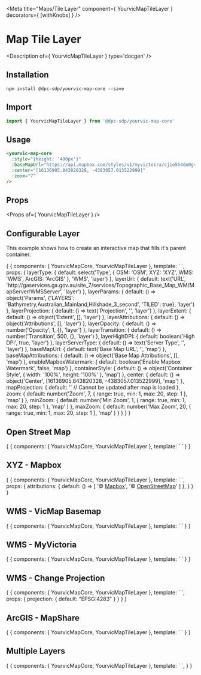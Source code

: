 
<Meta title="Maps/Tile Layer" component={ YourvicMapTileLayer } decorators={ [withKnobs] } />

# Map Tile Layer

<Description of={ YourvicMapTileLayer } type='docgen' />

## Installation

```shell
npm install @dpc-sdp/yourvic-map-core --save
```

## Import

```javascript
import { YourvicMapTileLayer } from '@dpc-sdp/yourvic-map-core'
```

## Usage

```html
<yourvic-map-core
  :style="{height: '400px'}"
  :baseMapUrl="https://api.mapbox.com/styles/v1/myvictoira/cjio5h4do0g412smmef4qpsq5/tiles/256/{z}/{x}/{y}"
  :center="[16136905.843820328, -4383057.013522999]"
  :zoom="7"
/>
```

## Props

<Props of={ YourvicMapTileLayer } />

## Configurable Layer

This example shows how to create an interactive map that fills it's parent container.

<Preview>
  <Story name="Configurable Layer">
    {
      {
        components: { YourvicMapCore, YourvicMapTileLayer },
        template: `<yourvic-map-core
          :containerStyle="containerStyle"
          :baseMapUrl="baseMapUrl"
          :baseMapAttributions="baseMapAttributions"
          :enableMapboxWatermark="enableMapboxWatermark"
          :center="center"
          :projection="mapProjection == '' ? undefined : mapProjection"
          :zoom="zoom"
          :minZoom="minZoom"
          :maxZoom="maxZoom"
          enableZoomControl
          enableAttributionControl
          enableFullScreenControl
          enablePanInteraction
          enableZoomInteraction
          enableRotateInteraction
        >
          <yourvic-map-tile-layer
            :type="layerType"
            :url="layerUrl"
            :params="layerParams"
            :projection="layerProjection == '' ? undefined : layerProjection"
            :extent="layerExtent.length && layerExtent.length > 0 ? layerExtent : undefined"
            :attributions="layerAttributions"
            :opacity="layerOpacity"
            :transition="layerTransition"
            :highDPI="layerHighDPI"
            :serverType="layerServerType == '' ? undefined : layerServerType"
          />
        </yourvic-map-core>`,
        props: {
          layerType: {
            default: select('Type', { OSM: 'OSM', XYZ: 'XYZ', WMS: 'WMS', ArcGIS: 'ArcGIS' }, 'WMS', 'layer')
          },
          layerUrl: {
            default: text('URL', 'http://gaservices.ga.gov.au/site_7/services/Topographic_Base_Map_WM/MapServer/WMSServer', 'layer')
          },
          layerParams: {
            default: () => object('Params', {'LAYERS': 'Bathymetry,Australian_Mainland,Hillshade_3_second', 'TILED': true}, 'layer')
          },
          layerProjection: {
            default: () => text('Projection', '', 'layer')
          },
          layerExtent: {
            default: () => object('Extent', [], 'layer')
          },
          layerAttributions: {
            default: () => object('Attributions', [], 'layer')
          },
          layerOpacity: {
            default: () => number('Opacity', 1, {}, 'layer')
          },
          layerTransition: {
            default: () => number('Transition', 500, {}, 'layer')
          },
          layerHighDPI: {
            default: boolean('High DPI', true, 'layer')
          },
          layerServerType: {
            default: () => text('Server Type', '', 'layer')
          },
          baseMapUrl: {
            default: text('Base Map URL', '', 'map')
          },
          baseMapAttributions: {
            default: () => object('Base Map Attributions', [], 'map')
          },
          enableMapboxWatermark: {
            default: boolean('Enable Mapbox Watermark', false, 'map')
          },
          containerStyle: {
            default: () => object('Container Style', { width: '100%', height: '100%' }, 'map')
          },
          center: {
            default: () => object('Center', [16136905.843820328, -4383057.013522999], 'map')
          },
          mapProjection: {
            default: '' // Cannot be updated after map is loaded
          },
          zoom: {
            default: number('Zoom', 7,
              {
                range: true,
                min: 1,
                max: 20,
                step: 1
              },
              'map'
            )
          },
          minZoom: {
            default: number('Min Zoom', 1,
              {
                range: true,
                min: 1,
                max: 20,
                step: 1
              },
              'map'
            )
          },
          maxZoom: {
            default: number('Max Zoom', 20,
              {
                range: true,
                min: 1,
                max: 20,
                step: 1
              },
              'map'
            )
          }
        }
      }
    }
  </Story>
</Preview>

## Open Street Map

<Preview>
  <Story name="Open Street Map">
    {
      {
        components: { YourvicMapCore, YourvicMapTileLayer },
        template: `
          <yourvic-map-core
            :containerStyle="{ position: 'relative', width: '100%', height:'100vh' }"
            :center="[16138405.843820328, -4552817.013522999]"
          >
            <yourvic-map-tile-layer
              type="OSM"
            />
          </yourvic-map-core>
        `
      }
    }
  </Story>
</Preview>

## XYZ - Mapbox

<Preview>
  <Story name="XYZ - Mapbox">
    {
      {
        components: { YourvicMapCore, YourvicMapTileLayer },
        template: `
          <yourvic-map-core
            :containerStyle="{ position: 'relative', width: '100%', height:'100vh' }"
            :center="[16138405.843820328, -4552817.013522999]"
            enableMapboxWatermark
          >
            <yourvic-map-tile-layer
              type="XYZ"
              url="https://api.mapbox.com/styles/v1/myvictoira/cjio5h4do0g412smmef4qpsq5/tiles/256/{z}/{x}/{y}?access_token=pk.eyJ1IjoibXl2aWN0b2lyYSIsImEiOiJjamlvMDgxbnIwNGwwM2t0OWh3ZDJhMGo5In0.w_xKPPd39cwrS1F4_yy39g"
              :attributions="attributions"
            />
          </yourvic-map-core>
        `,
        props: {
          attributions: {
            default: () => [
              '© <a href="https://www.mapbox.com/about/maps/">Mapbox</a>',
              '© <a href="http://www.openstreetmap.org/copyright">OpenStreetMap</a>'
            ]
          },
        }
      }
    }
  </Story>
</Preview>

## WMS - VicMap Basemap

<Preview>
  <Story name="WMS - VicMap Basemap">
    {
      {
        components: { YourvicMapCore, YourvicMapTileLayer },
        template: `
          <yourvic-map-core
            :containerStyle="{ position: 'relative', width: '100%', height:'100vh' }"
            :center="[16138405.843820328, -4552817.013522999]"
          >
            <yourvic-map-tile-layer
              type="WMS"
              url="https://base.maps.vic.gov.au/service"
              :params="{'LAYERS': 'CARTO_WM', 'TILED': true}"
              serverType="geoserver"
            />
          </yourvic-map-core>
        `
      }
    }
  </Story>
</Preview>

## WMS - MyVictoria

<Preview>
  <Story name="WMS - MyVictoria">
    {
      {
        components: { YourvicMapCore, YourvicMapTileLayer },
        template: `
          <yourvic-map-core
            :containerStyle="{ position: 'relative', width: '100%', height:'100vh' }"
            :center="[16138405.843820328, -4552817.013522999]"
          >
            <yourvic-map-tile-layer
              type="WMS"
              url="https://gis-app-cdn.prod.myvictoria.vic.gov.au/geoserver/myvic/wms"
              :params="{'LAYERS': 'myvic:lga', 'TILED': true}"
              serverType="geoserver"
            />
          </yourvic-map-core>
        `
      }
    }
  </Story>
</Preview>

## WMS - Change Projection

<Preview>
  <Story name="WMS - GDA94 Projection">
    {
      {
        components: { YourvicMapCore, YourvicMapTileLayer },
        template: `
          <yourvic-map-core
            :containerStyle="{ position: 'relative', width: '100%', height:'100vh' }"
            :center="[144, -37]"
            :projection="projection"
          >
            <yourvic-map-tile-layer
              type="WMS"
              url="http://services.ga.gov.au/gis/services/Bathymetry_Topography/MapServer/WMSServer"
              :params="{'LAYERS': 'Australian_Bathymetry_and_Topography'}"
              :projection="projection"
              serverType="geoserver"
            />
          </yourvic-map-core>
        `,
        props: {
          projection: {
            default: "EPSG:4283"
          }
        }
      }
    }
  </Story>
</Preview>

## ArcGIS - MapShare

<Preview>
  <Story name="ArcGIS - MapShare">
    {
      {
        components: { YourvicMapCore, YourvicMapTileLayer },
        template: `
          <yourvic-map-core
            :containerStyle="{ position: 'relative', width: '100%', height:'100vh' }"
            :center="[16138405.843820328, -4552817.013522999]"
          >
            <yourvic-map-tile-layer
              type="ArcGIS"
              url="https://gis.mapshare.vic.gov.au/arcgis/rest/services/mapshare/PublicLandAndPark/MapServer"
            />
          </yourvic-map-core>
        `
      }
    }
  </Story>
</Preview>

## Multiple Layers

<Preview>
  <Story name="Multiple Layers">
    {
      {
        components: { YourvicMapCore, YourvicMapTileLayer },
        template: `
          <yourvic-map-core
            :containerStyle="{ position: 'relative', width: '100%', height:'100vh' }"
            :center="[16138405.843820328, -4552817.013522999]"
          >
            <yourvic-map-tile-layer
              type="XYZ"
              url="http://a.tile.stamen.com/toner/{z}/{x}/{y}.png"
            />
            <yourvic-map-tile-layer
              type="ArcGIS"
              url="https://gis.mapshare.vic.gov.au/arcgis/rest/services/mapshare/PublicLandAndPark/MapServer"
              :opacity="0.7"
            />
          </yourvic-map-core>
        `,
      }
    }
  </Story>
</Preview>
